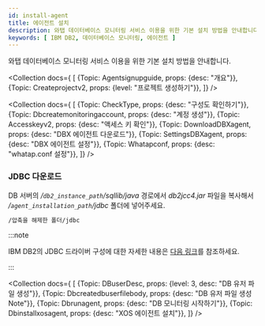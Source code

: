 ```yaml
---
id: install-agent
title: 에이전트 설치
description: 와탭 데이터베이스 모니터링 서비스 이용을 위한 기본 설치 방법을 안내합니다.
keywords: [ IBM DB2, 데이터베이스 모니터링, 에이전트 ]
---
```



와탭 데이터베이스 모니터링 서비스 이용을 위한 기본 설치 방법을 안내합니다.

<Collection docs={
  [
    {Topic: Agentsignupguide, props: {desc: "개요"}},
    {Topic: Createprojectv2, props: {level: "프로젝트 생성하기"}},
  ]}
/>

<Steps>

<Collection docs={
  [
    {Topic: CheckType, props: {desc: "구성도 확인하기"}},
    {Topic: Dbcreatemonitoringaccount, props: {desc: "계정 생성"}},
    {Topic: Accesskeyv2, props: {desc: "액세스 키 확인"}},
    {Topic: DownloadDBXagent, props: {desc: "DBX 에이전트 다운로드"}},
    {Topic: SettingsDBXagent, props: {desc: "DBX 에이전트 설정"}},
    {Topic: Whatapconf, props: {desc: "whatap.conf 설정"}},
  ]}
/>

### JDBC 다운로드

DB 서버의 */`db2_instance_path`/sqllib/java* 경로에서 *db2jcc4.jar* 파일을 복사해서 */`agent_installation_path`/jdbc* 폴더에 넣어주세요.

```txt
/압축을 해제한 폴더/jdbc
```

:::note

IBM DB2의 JDBC 드라이버 구성에 대한 자세한 내용은 [다음 링크](https://www.ibm.com/docs/baw/23.x?topic=installation-configuring-jdbc-drivers)를 참조하세요.

:::

<Collection docs={
  [
    {Topic: DBuserDesc, props: {level: 3, desc: "DB 유저 파일 생성"}},
    {Topic: Dbcreatedbuserfilebody, props: {desc: "DB 유저 파일 생성 Note"}},
    {Topic: Dbrunagent, props: {desc: "DB 모니터링 시작하기"}},
    {Topic: Dbinstallxosagent, props: {desc: "XOS 에이전트 설치"}},
  ]}
/>

</Steps>

<NextStep />